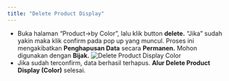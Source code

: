 ```yaml
---
title: "Delete Product Display"
---
```


- Buka halaman “Product->by Color”, lalu klik button **delete.** “Jika” sudah yakin maka klik confirm pada pop up yang muncul. Proses ini mengakibatkan **Penghapusan Data** secara **Permanen.** Mohon digunakan dengan **Bijak.**
  ![Delete Product Display Color](/image/storage/color/delete/a.png "Delete Product Display Color")
- Jika sudah terconfirm, data berhasil terhapus. **Alur Delete Product Display (Color)** selesai.
